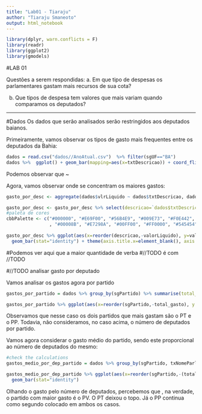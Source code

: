 ```yaml
---
title: "Lab01 - Tiaraju"
author: "Tiaraju Smaneoto"
output: html_notebook
---
```


```r
library(dplyr, warn.conflicts = F)
library(readr)
library(ggplot2)
library(gmodels)
```

#LAB 01

  Questões a serem respondidas:
a. Em que tipo de despesas os parlamentares gastam mais recursos de sua cota?

b. Que tipos de despesa tem valores que mais variam quando comparamos os deputados? 

-------

#Dados
Os dados que serão analisados serão restringidos aos deputados baianos. 

Primeiramente, vamos observar os tipos de gasto mais frequentes entre os deputados da Bahia:

```r
dados = read.csv("dados//AnoAtual.csv")  %>% filter(sgUF=="BA")
dados %>%  ggplot() + geom_bar(mapping=aes(x=txtDescricao)) + coord_flip()
```
Podemos observar que ~


Agora, vamos observar onde se concentram os maiores gastos:
```r
gasto_por_desc <- aggregate(dados$vlrLiquido ~ dados$txtDescricao, dados, sum)

gasto_por_desc <- gasto_por_desc %>% select(descricao=`dados$txtDescricao`, valorLiquido=`dados$vlrLiquido`)
#paleta de cores 
cbbPalette <- c("#000000", "#E69F00", "#56B4E9", "#009E73", "#F0E442", "#0072B2", "#D55E00", "#CC79A7"
                , "#00008B", "#E7298A", "#00FF00", "#FF0000", "#545454", "#0000FF", "#E6AB02")
  
gasto_por_desc %>% ggplot(aes(x=reorder(descricao,-valorLiquido), y=valorLiquido, fill=reorder(descricao,-valorLiquido) )) +
  geom_bar(stat="identity") + theme(axis.title.x=element_blank(), axis.text.x=element_blank(),axis.ticks.x=element_blank())+ scale_fill_manual(values=cbbPalette, name="Descrição") 

```
#Podemos ver aqui que a maior quantidade de verba #//TODO é com //TODO

#//TODO analisar gasto por deputado

Vamos analisar os gastos agora por partido
```r

gastos_por_partido = dados %>% group_by(sgPartido) %>% summarise(total_gasto = sum(vlrLiquido)) %>% arrange(-total_gasto)

gastos_por_partido %>% ggplot(aes(x=reorder(sgPartido,-total_gasto), y = total_gasto)) + geom_bar(stat="identity")
```

Observamos que nesse caso os dois partidos que mais gastam são o PT e o PP. Todavia, não consideramos, no caso acima, o número de deputados por partido. 

Vamos agora considerar o gasto médio do partido, sendo este proporcional ao número de deputados do mesmo:

```r
#check the calculations
gastos_medio_por_dep_partido = dados %>% group_by(sgPartido, txNomeParlamentar) %>% summarise(total_gasto = sum(vlrLiquido)) %>% group_by(sgPartido) %>% summarise(count=n(), total_gasto=sum(total_gasto)) 

gastos_medio_por_dep_partido %>% ggplot(aes(x=reorder(sgPartido,-(total_gasto/count)),y=(total_gasto/count))) +
  geom_bar(stat="identity")
```


Olhando o gasto pelo número de deputados, percebemos que , na verdade, o partido com maior gasto é o PV. O PT deixou o topo. Já o PP continua como segundo colocado em ambos os casos.






